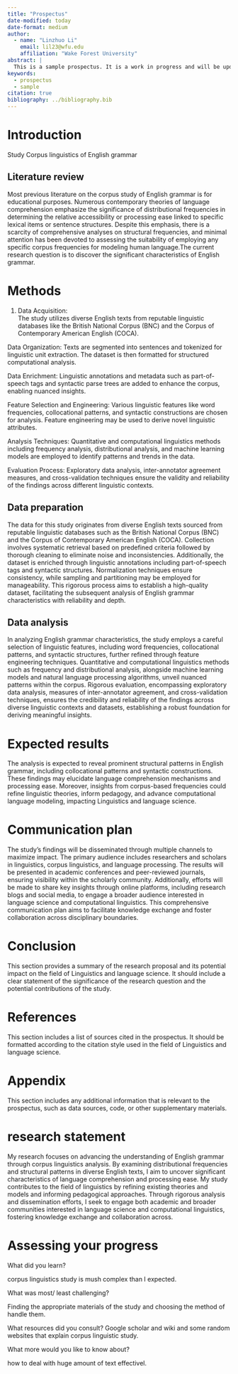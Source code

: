 ```yaml
---
title: "Prospectus"
date-modified: today
date-format: medium
author:
  - name: "Linzhuo Li"
    email: lil23@wfu.edu
    affiliation: "Wake Forest University"
abstract: |
  This is a sample prospectus. It is a work in progress and will be updated as needed as the semester progresses.
keywords:
  - prospectus
  - sample
citation: true
bibliography: ../bibliography.bib
---
```


# Introduction

Study Corpus linguistics of English grammar

## Literature review

Most previous literature on the corpus study of English grammar is for educational purposes. Numerous contemporary theories of language comprehension emphasize the significance of distributional frequencies in determining the relative accessibility or processing ease linked to specific lexical items or sentence structures. Despite this emphasis, there is a scarcity of comprehensive analyses on structural frequencies, and minimal attention has been devoted to assessing the suitability of employing any specific corpus frequencies for modeling human language.The current research question is to discover the significant characteristics of English grammar.

<!--

This overview is a good start, but it is important to weave the literature you have been using to build your research question into this section.

So for example, if you have a reference in your `.bib` file, you will want to cite here with the appropiate citation key (@Author2023)

-->


# Methods

1. Data Acquisition:\
The study utilizes diverse English texts from reputable linguistic databases like the British National Corpus (BNC) and the Corpus of Contemporary American English (COCA).

Data Organization:
Texts are segmented into sentences and tokenized for linguistic unit extraction. The dataset is then formatted for structured computational analysis.

Data Enrichment:
Linguistic annotations and metadata such as part-of-speech tags and syntactic parse trees are added to enhance the corpus, enabling nuanced insights.

Feature Selection and Engineering:
Various linguistic features like word frequencies, collocational patterns, and syntactic constructions are chosen for analysis. Feature engineering may be used to derive novel linguistic attributes.

Analysis Techniques:
Quantitative and computational linguistics methods including frequency analysis, distributional analysis, and machine learning models are employed to identify patterns and trends in the data.

Evaluation Process:
Exploratory data analysis, inter-annotator agreement measures, and cross-validation techniques ensure the validity and reliability of the findings across different linguistic contexts.


## Data preparation

The data for this study originates from diverse English texts sourced from reputable linguistic databases such as the British National Corpus (BNC) and the Corpus of Contemporary American English (COCA). Collection involves systematic retrieval based on predefined criteria followed by thorough cleaning to eliminate noise and inconsistencies. Additionally, the dataset is enriched through linguistic annotations including part-of-speech tags and syntactic structures. Normalization techniques ensure consistency, while sampling and partitioning may be employed for manageability. This rigorous process aims to establish a high-quality dataset, facilitating the subsequent analysis of English grammar characteristics with reliability and depth.

## Data analysis

In analyzing English grammar characteristics, the study employs a careful selection of linguistic features, including word frequencies, collocational patterns, and syntactic structures, further refined through feature engineering techniques. Quantitative and computational linguistics methods such as frequency and distributional analysis, alongside machine learning models and natural language processing algorithms, unveil nuanced patterns within the corpus. Rigorous evaluation, encompassing exploratory data analysis, measures of inter-annotator agreement, and cross-validation techniques, ensures the credibility and reliability of the findings across diverse linguistic contexts and datasets, establishing a robust foundation for deriving meaningful insights.

# Expected results

The analysis is expected to reveal prominent structural patterns in English grammar, including collocational patterns and syntactic constructions. These findings may elucidate language comprehension mechanisms and processing ease. Moreover, insights from corpus-based frequencies could refine linguistic theories, inform pedagogy, and advance computational language modeling, impacting Linguistics and language science.

# Communication plan

The study's findings will be disseminated through multiple channels to maximize impact. The primary audience includes researchers and scholars in linguistics, corpus linguistics, and language processing. The results will be presented in academic conferences and peer-reviewed journals, ensuring visibility within the scholarly community. Additionally, efforts will be made to share key insights through online platforms, including research blogs and social media, to engage a broader audience interested in language science and computational linguistics. This comprehensive communication plan aims to facilitate knowledge exchange and foster collaboration across disciplinary boundaries.

# Conclusion

This section provides a summary of the research proposal and its potential impact on the field of Linguistics and language science. It should include a clear statement of the significance of the research question and the potential contributions of the study.

# References

This section includes a list of sources cited in the prospectus. It should be formatted according to the citation style used in the field of Linguistics and language science.

# Appendix {.appendix}

This section includes any additional information that is relevant to the prospectus, such as data sources, code, or other supplementary materials.

# research statement

My research focuses on advancing the understanding of English grammar through corpus linguistics analysis. By examining distributional frequencies and structural patterns in diverse English texts, I aim to uncover significant characteristics of language comprehension and processing ease. My study contributes to the field of linguistics by refining existing theories and models and informing pedagogical approaches. Through rigorous analysis and dissemination efforts, I seek to engage both academic and broader communities interested in language science and computational linguistics, fostering knowledge exchange and collaboration across.

# Assessing your progress

What did you learn?

corpus linguistics study is mush complex than I expected.

What was most/ least challenging?

Finding the appropriate materials of the study and choosing the method of handle them.

What resources did you consult?
Google scholar and wiki and some random websites that explain corpus linguistic study.

What more would you like to know about?

how to deal with huge amount of text effectivel.
